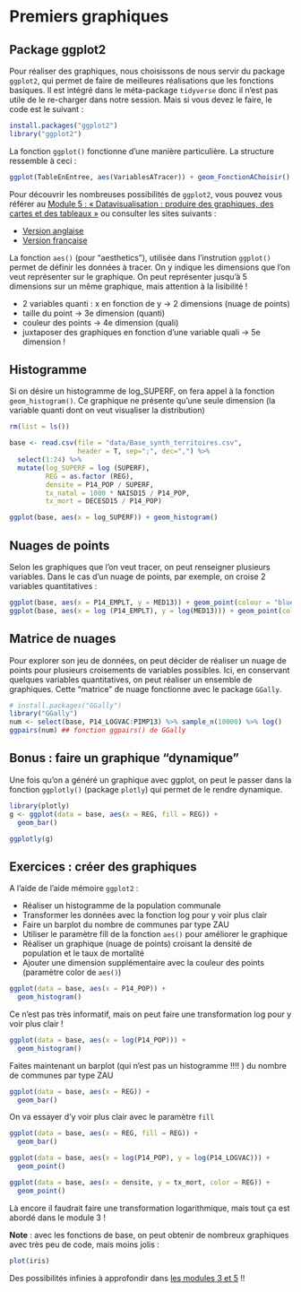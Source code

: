 
# Premiers graphiques


## Package ggplot2
Pour réaliser des graphiques, nous choisissons de nous servir du package `ggplot2`, qui permet de faire de meilleures réalisations que les fonctions basiques. Il est intégré dans le méta-package `tidyverse` donc il n'est pas utile de le re-charger dans notre session. Mais si vous devez le faire, le code est le suivant :

```r
install.packages("ggplot2")
library("ggplot2")
```

La fonction `ggplot()` fonctionne d'une manière particulière. La structure ressemble à ceci :

```r
ggplot(TableEnEntree, aes(VariablesATracer)) + geom_FonctionAChoisir()
```

Pour découvrir les nombreuses possibilités de `ggplot2`, vous pouvez vous référer au [Module 5 : « Datavisualisation : produire des graphiques, des cartes et des tableaux »](https://rawgit.com/MTES-MCT/parcours-r/master/Supports_formations/m5_valorisation_des_donnees/_book/index.html) ou consulter les sites suivants :

- [Version anglaise](http://www.sthda.com/english/wiki/ggplot2-barplots-quick-start-guide-r-software-and-data-visualization)
- [Version française](http://www.sthda.com/french/wiki/ggplot2)

La fonction `aes()` (pour "aesthetics"), utilisée dans l'instrution `ggplot()` permet de définir les données à tracer. On y indique les dimensions que l'on veut représenter sur le graphique. On peut représenter jusqu'à 5 dimensions sur un même graphique, mais attention à la lisibilité !

- 2 variables quanti : x en fonction de y $\rightarrow$ 2 dimensions (nuage de points)
- taille du point $\rightarrow$ 3e dimension (quanti)
- couleur des points $\rightarrow$ 4e dimension (quali)
- juxtaposer des graphiques en fonction d'une variable quali $\rightarrow$ 5e dimension !

## Histogramme
Si on désire un histogramme de log_SUPERF, on fera appel à la fonction `geom_histogram()`. Ce graphique ne présente qu'une seule dimension (la variable quanti dont on veut visualiser la distribution)

```r
rm(list = ls())

base <- read.csv(file = "data/Base_synth_territoires.csv",
                 header = T, sep=";", dec=",") %>% 
  select(1:24) %>% 
  mutate(log_SUPERF = log (SUPERF),
         REG = as.factor (REG),
         densite = P14_POP / SUPERF,
         tx_natal = 1000 * NAISD15 / P14_POP,
         tx_mort = DECESD15 / P14_POP)

ggplot(base, aes(x = log_SUPERF)) + geom_histogram()
```

## Nuages de points

Selon les graphiques que l'on veut tracer, on peut renseigner plusieurs variables. Dans le cas d'un nuage de points, par exemple, on croise 2 variables quantitatives :

```r
ggplot(base, aes(x = P14_EMPLT, y = MED13)) + geom_point(colour = "blue")
ggplot(base, aes(x = log (P14_EMPLT), y = log(MED13))) + geom_point(colour = "blue")
```


## Matrice de nuages

Pour explorer son jeu de données, on peut décider de réaliser un nuage de points pour plusieurs croisements de variables possibles. Ici, en conservant quelques variables quantitatives, on peut réaliser un ensemble de graphiques. Cette "matrice" de nuage fonctionne avec le package `GGally`. 

```r
# install.packages("GGally")
library("GGally") 
num <- select(base, P14_LOGVAC:PIMP13) %>% sample_n(10000) %>% log() 
ggpairs(num) ## fonction ggpairs() de GGally
```

## Bonus : faire un graphique "dynamique"

Une fois qu'on a généré un graphique avec ggplot, on peut le passer dans la fonction `ggplotly()` (package `plotly`) qui permet de le rendre dynamique. 

```r
library(plotly)
g <- ggplot(data = base, aes(x = REG, fill = REG)) +
  geom_bar()

ggplotly(g)

```

## Exercices : créer des graphiques

A l'aide de l'aide mémoire `ggplot2` :

- Réaliser un histogramme de la population communale
- Transformer les données avec la fonction log pour y voir plus clair
- Faire un barplot du nombre de communes par type ZAU
- Utiliser le paramètre fill de la fonction `aes()` pour améliorer le graphique
- Réaliser un graphique (nuage de points) croisant la densité de population et le taux de mortalité
- Ajouter une dimension supplémentaire avec la couleur des points (paramètre color de `aes()`)

```r
ggplot(data = base, aes(x = P14_POP)) +
  geom_histogram()
```

Ce n'est pas très informatif, mais on peut faire une transformation log pour y voir plus clair !

```r
ggplot(data = base, aes(x = log(P14_POP))) +
  geom_histogram()
```

Faites maintenant un barplot (qui n'est pas un histogramme !!!! ) du nombre de communes par type ZAU

```r
ggplot(data = base, aes(x = REG)) +
  geom_bar()
```

On va essayer d'y voir plus clair avec le paramètre `fill`

```r
ggplot(data = base, aes(x = REG, fill = REG)) +
  geom_bar()
```


```r
ggplot(data = base, aes(x = log(P14_POP), y = log(P14_LOGVAC))) +
  geom_point()
```

```r
ggplot(data = base, aes(x = densite, y = tx_mort, color = REG)) +
  geom_point()
```

Là encore il faudrait faire une transformation logarithmique, mais tout ça est abordé dans le module 3 !

**Note** : avec les fonctions de base, on peut obtenir de nombreux graphiques avec très peu de code, mais moins jolis :

```r
plot(iris)
```

Des possibilités infinies à approfondir dans [les modules 3 et 5](https://mtes-mct.github.io/parcours-r/) !!